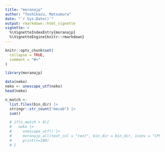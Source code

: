 ```yaml
---
title: "moranajp"
author: "Toshikazu, Matsumura"
date: "`r Sys.Date()`"
output: rmarkdown::html_vignette
vignette: >
  %\VignetteIndexEntry{moranajp}
  %\VignetteEngine{knitr::rmarkdown}
---
```


```r
knitr::opts_chunk$set(
  collapse = TRUE,
  comment = "#>"
)
```

```r
library(moranajp)
```

```r
data(neko)
neko <- unescape_utf(neko)
head(neko)

n_match <- 
  list.files(bin_dir) |>
  stringr::str_count("mecab") |>
  sum()

  # if(n_match > 0){
  #   neko |>
  #     unescape_utf() |>
  #     moranajp_all(text_col = "text", bin_dir = bin_dir, iconv = "CP932_UTF-8") |>
  #     print(n=100)
  # }
```
